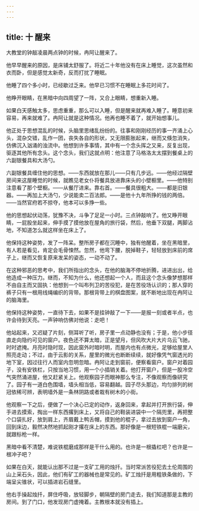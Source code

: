 ```yaml
---
---
---
```

title: 十 醒来
---





大教堂的钟敲凌晨两点钟的时候，冉阿让醒来了。

他早早醒来的原因，是床铺太舒服了。将近二十年他没有在床上睡觉，这次虽然和衣而卧，但是感觉太新奇，反而打扰了睡眠。

他睡了四个多小时，已经歇过乏来。他早已习惯不在睡眠上多花时间了。

他睁开眼睛，在黑暗中向四周望了一阵，又合上眼睛，想重新入睡。

如果白天感触太多，思虑重重，那么可以入睡，但是醒来就再难入睡了。睡意初来容易，再来就难了。冉阿让就是这种情况。他再也睡不着了，就开始想事儿。

他正处于思想混乱的时候，头脑里思绪乱纷纷的。往事和刚刚经历的事一齐涌上心头，混杂交错，乱作一团，丧失各自的形状，又无限膨胀起来，继而又倏忽消失，仿佛沉入汹涌的浊流中。他想到许多事情，其中有一个念头挥之又来，反复出现，驱逐其他所有念头。这个念头，我们这就点明：他注意了马格洛太太摆到餐桌上的六副银餐具和大汤勺。

六副银餐具缠住他的思想。——东西就放在那儿——只有几步远。——他经过隔壁房间来这屋睡觉的时候，就瞧见老女仆将餐具放进靠床头的小壁橱里。——他特别注意看了那个壁橱。——从餐厅进来。靠右首。——餐具很粗大。——都是旧银器。——再加上大汤勺，少说能卖二百法郎。——是他十九年所挣的钱的两倍。——当然官府若不掠夺，他本可以多挣一些。

他的思想起伏动荡，犹豫不决，斗争了足足一小时。三点钟敲响了。他又睁开眼睛，一屁股坐起来，伸手摸了摸他放在屋角的旅行袋，然后，他垂下双腿，两脚沾地，不知道怎么就这样坐在床上了。

他保持这种姿势，发了一阵呆。整所房子都在沉睡中，独有他醒着，坐在黑暗里，有人若是看见，肯定会毛骨悚然。忽然，他弯下腰，脱掉鞋子，轻轻放到床前的席子上，继而又恢复原来发呆的姿态，一动不动了。

在这种邪恶的思考中，我们所指出的念头，在他的脑海不停地折腾，进进出出，给他造成一种压力。继而，不知为什么，他还想起一个人，而且这个念头像梦想那样不由自主而又固执：他想到一个叫布列卫的苦役犯，是在苦役场认识的；那人穿的裤子只有一根用线绳编织的背带。那根背带上的棋盘图案，就不断地出现在冉阿让的脑海里。

他保持这种姿势，一直待下去，如果不是挂钟敲了一下——是报一刻或者半点，也许会待到天亮。一声钟响仿佛对他说：走吧！

他站起来，又迟疑了片刻，侧耳听了听，房子里一点动静也没有；于是，他小步径直走向隐约可见的窗户。夜色还不算太暗，正是望月，但风吹大片大片乌云飞驰，时时遮掩。月亮时隐时现，因此窗外时暗时明，而屋内也有点微光，足够给屋里人照亮走动；不过，由于云影的关系，屋里的微光也断断续续，就好像凭气窗透光的地下室，因过往行人而室内忽明忽暗。冉阿让走到窗前，便察看窗户。窗户对着园子，没有安铁栏，只按当地习惯，用一个小插销关着。他打开窗户，但是一股冷空气突然涌进屋，他又赶紧关上。他观察园子而眼神那么专注，不像观察而像研究了。园子有一道白色围墙，墙头相当低，容易翻越。园子尽头那边，均匀排列的树冠依稀可辨，表明墙外是一条林阴路或者栽有树木的小街。

他观察一下之后，便做了一个决心已定的动作，返身回来，拿起并打开旅行袋，伸手进去摸索，掏出一样东西撂到床上，又将自己的鞋装进袋中一个隔兜里，再把整个口袋扎好，放到肩上，齐眉戴上鸭舌帽，摸到他的棍子，拿过去放到窗户一角，回到床边，毅然决然地抓起刚才撂在床上的东西。那好像是一根短铁棍一端磨尖，就跟标枪一样。

黑暗中看不清楚，难说铁棍磨成那样是干什么用的。也许是一根撬杠吧？也许是一根冲子吧？

如果在白天，就能认出那不过是一支矿工用的烛扦。当时常派苦役犯去土伦周围的山上采石头，因此，他们有矿工的器械也是常见的。矿工烛扦是用粗铁条做的，下端呈尖锥状，可以插进岩石缝里。

他右手操起烛扦，屏住呼吸，放轻脚步，朝隔壁的房门走去，我们知道那是主教的房间。到了门口，他发现房门虚掩着。主教根本就没有插上。